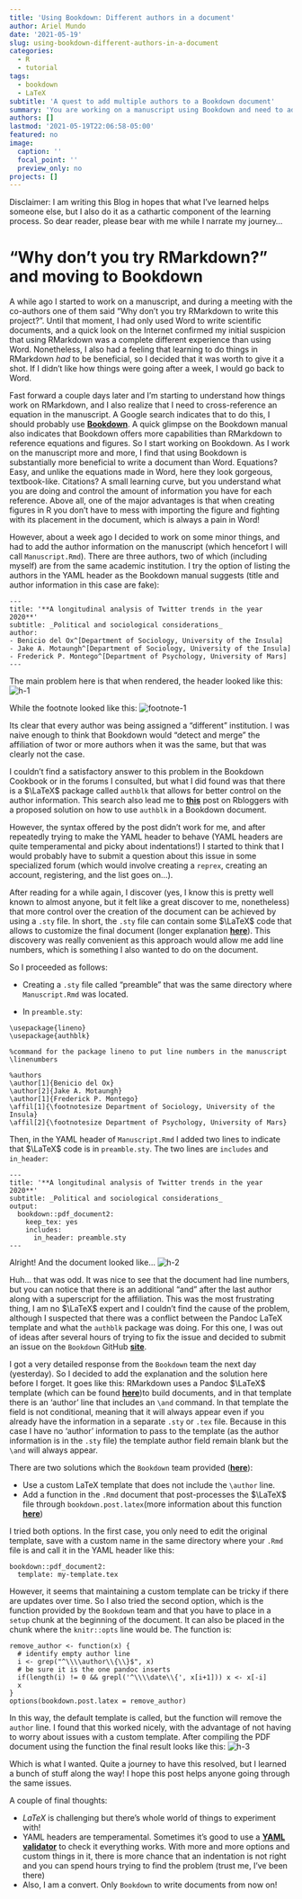 ```yaml
---
title: 'Using Bookdown: Different authors in a document'
author: Ariel Mundo
date: '2021-05-19'
slug: using-bookdown-different-authors-in-a-document
categories:
  - R
  - tutorial
tags:
  - bookdown
  - LaTeX
subtitle: 'A quest to add multiple authors to a Bookdown document'
summary: 'You are working on a manuscript using Bookdown and need to add author information. How do you do it without using the predefined method?'
authors: []
lastmod: '2021-05-19T22:06:58-05:00'
featured: no
image:
  caption: ''
  focal_point: ''
  preview_only: no
projects: []
---
```


Disclaimer: I am writing this Blog in hopes that what I've learned helps someone else, but I also do it as a cathartic component of the learning process. So dear reader, please bear with me while I narrate my journey...

# "Why don't you try RMarkdown?" and moving to Bookdown

A while ago I started to work on a manuscript, and during a meeting with the co-authors one of them said "Why don't you try RMarkdown to write this project?". Until that moment, I had only used Word to write scientific documents, and a quick look on the Internet confirmed my initial suspicion that using RMarkdown was a complete different experience than using Word. Nonetheless, I also had a feeling that learning to do things in RMarkdown _had_ to be beneficial, so I decided that it was worth to give it a shot. If I didn't like how things were going after a week, I would go back to Word. 

Fast forward a couple days later and I'm starting to understand how things work on RMarkdown, and I also realize that I need to cross-reference an equation in the manuscript. A Google search indicates that to do this, I should probably use [**Bookdown**](https://bookdown.org/yihui/rmarkdown/). A quick glimpse on the Bookdown manual also indicates that Bookdown offers more capabilities than RMarkdown to reference equations and figures. So I start working on Bookdown. As I work on the manuscript more and more, I find that using Bookdown is substantially more beneficial to write a document than Word. Equations? Easy, and unlike the equations made in Word, here they look gorgeous, textbook-like. Citations? A small learning curve, but you understand what you are doing and control the amount of information you have for each reference. Above all, one of the major advantages is that when creating figures in R you don't have to mess with importing the figure and fighting with its placement in the document, which is always a pain in Word!

However, about a week ago I decided to work on some minor things, and had to add the author information on the manuscript (which hencefort I will call `Manuscript.Rmd`). There are three authors, two of which (including myself) are from the same academic institution. I try the option of listing the authors in the YAML header as the Bookdown manual suggests (title and author information in this case are fake):

```{}
---
title: '**A longitudinal analysis of Twitter trends in the year 2020**'
subtitle: _Political and sociological considerations_
author:
- Benicio del Ox^[Department of Sociology, University of the Insula]
- Jake A. Motaungh^[Department of Sociology, University of the Insula]
- Frederick P. Montego^[Department of Psychology, University of Mars]
---
```

The main problem here is that when rendered, the header looked like this:
![h-1](Header_1.JPG)


While the footnote looked like this:
![footnote-1](footnote_1.JPG)


Its clear that every author was being assigned a "different" institution. I was naive enough to think that Bookdown would "detect and merge" the affiliation of twor or more authors when it was the same, but that was clearly not the case. 

I couldn't find a satisfactory answer to this problem in the Bookdown Cookbook or in the forums I consulted, but what I did found was that there is a $\LaTeX$ package called `authblk` that allows for better control on the author information. This search also lead me to [**this**](https://www.r-bloggers.com/2020/12/author-with-affiliation-in-bookdown-html-and-pdf/) post on Rbloggers with a proposed solution on how to use `authblk` in a Bookdown document. 

However, the syntax offered by the post didn't work for me, and after repeatedly trying to make the YAML header to behave (YAML headers are quite temperamental and picky about indentations!) I started to think that I would probably have to submit a question about this issue in some specialized forum (which would involve creating a `reprex`, creating an account, registering, and the list goes on...).


After reading for a while again, I discover (yes, I know this is pretty well known to almost anyone, but it felt like a great discover to me, nonetheless) that more control over the creation of the document can be achieved by using a `.sty` file. In short, the `.sty` file can contain some $\LaTeX$ code that allows to customize the final document (longer explanation [**here**](http://dw.tug.org/pracjourn/2005-3/asknelly/nelly-sty-&-cls.pdf)). This discovery was really convenient as this approach would allow me add line numbers, which is something I also wanted to do on the document.

So I proceeded as follows:

- Creating a `.sty` file called "preamble" that was the same directory where `Manuscript.Rmd` was located.

- In `preamble.sty`:

```{}
\usepackage{lineno}
\usepackage{authblk}

%command for the package lineno to put line numbers in the manuscript
\linenumbers

%authors
\author[1]{Benicio del Ox}
\author[2]{Jake A. Motaungh}
\author[1]{Frederick P. Montego}
\affil[1]{\footnotesize Department of Sociology, University of the Insula}
\affil[2]{\footnotesize Department of Psychology, University of Mars}

```

Then, in the YAML header of `Manuscript.Rmd` I added two lines to indicate that $\LaTeX$ code is in `preamble.sty`. The two lines are `includes` and `in_header`:

```{}
---
title: '**A longitudinal analysis of Twitter trends in the year 2020**'
subtitle: _Political and sociological considerations_
output:  
  bookdown::pdf_document2:
    keep_tex: yes
    includes:
      in_header: preamble.sty
---

```

Alright! And the document looked like...
![h-2](Header_2.JPG)

Huh... that was odd. It was nice to see that the document had line numbers, but you can notice that there is an additional "and" after the last author along with a superscript for the affiliation. This was the most frustrating thing, I am no $\LaTeX$ expert and I couldn't find the cause of the problem, although I suspected that there was a conflict between the Pandoc LaTeX template and what the `authblk` package was doing. For this one, I was out of ideas after several hours of trying to fix the issue and decided to submit an issue on the `Bookdown` GitHub [**site**](https://github.com/rstudio/bookdown). 

I got a very detailed response from the `Bookdown` team the next day (yesterday). So I decided to add the explanation and the solution here before I forget. It goes like this: RMarkdown uses a Pandoc $\LaTeX$ template (which can be found [**here**](https://github.com/jgm/pandoc/blob/master/data/templates/default.latex))to build documents, and in that template there is an 'author' line that includes an `\and` command. In that template the field is not conditional, meaning that it will always appear even if you already have the information in a separate `.sty` or `.tex` file. Because in this case I have no 'author' information to pass to the template (as the author information is in the `.sty` file) the template author field remain blank but the `\and` will always appear.

There are two solutions which the `Bookdown` team provided ([**here**](https://github.com/rstudio/bookdown/issues/1158)):

- Use a custom LaTeX template that does not include the `\author` line.
- Add a function in the `.Rmd` document that post-processes the $\LaTeX$ file through `bookdown.post.latex`(more information about this function [**here**](https://github.com/rstudio/bookdown/blob/master/R/latex.R))

I tried both options. In the first case, you only need to edit the original template, save with a custom name in the same directory where your `.Rmd` file is and call it in the YAML header like this:

```{}
bookdown::pdf_document2:
  template: my-template.tex
```

However, it seems that maintaining a custom template can be tricky if there are updates over time. So I also tried the second option, which is the function provided by the `Bookdown` team and that you have to place in a `setup` chunk at the beginning of the document. It can also be placed in the chunk where the `knitr::opts` line would be. The function is:

```{}
remove_author <- function(x) {
  # identify empty author line
  i <- grep("^\\\\author\\{\\}$", x)
  # be sure it is the one pandoc inserts
  if(length(i) != 0 && grepl('^\\\\date\\{', x[i+1])) x <- x[-i]
  x
}
options(bookdown.post.latex = remove_author)

```

In this way, the default template is called, but the function will remove the `author` line. I found that this worked nicely, with the advantage of not having to worry about issues with a custom template. After compiling the PDF document using the function the final result looks like this:
![h-3](Header_3.JPG)

Which is what I wanted. Quite a journey to have this resolved, but I learned a bunch of stuff along the way! I hope this post helps anyone going through the same issues.

A couple of final thoughts:

- $LaTeX$ is challenging but there's whole world of things to experiment with! 
- YAML headers are temperamental. Sometimes it's good to use a [**YAML validator**](https://yamlvalidator.com/) to check it everything works. With more and more options and custom things in it, there is more chance that an indentation is not right and you can spend hours trying to find the problem (trust me, I've been there)
- Also, I am a convert. Only `Bookdown` to write documents from now on!


